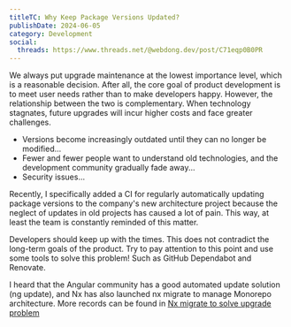 ```yaml
---
titleTC: Why Keep Package Versions Updated?
publishDate: 2024-06-05
category: Development
social:
  threads: https://www.threads.net/@webdong.dev/post/C71eqp0B0PR
---
```


We always put upgrade maintenance at the lowest importance level, which is a reasonable decision. After all, the core goal of product development is to meet user needs rather than to make developers happy. However, the relationship between the two is complementary. When technology stagnates, future upgrades will incur higher costs and face greater challenges.

- Versions become increasingly outdated until they can no longer be modified...
- Fewer and fewer people want to understand old technologies, and the development community gradually fade away...
- Security issues...

Recently, I specifically added a CI for regularly automatically updating package versions to the company's new architecture project because the neglect of updates in old projects has caused a lot of pain. This way, at least the team is constantly reminded of this matter.

Developers should keep up with the times. This does not contradict the long-term goals of the product. Try to pay attention to this point and use some tools to solve this problem! Such as GitHub Dependabot and Renovate.

I heard that the Angular community has a good automated update solution (ng update), and Nx has also launched nx migrate to manage Monorepo architecture. More records can be found in [Nx migrate to solve upgrade problem](https://www.webdong.dev/post/nx-migrate-to-solve-upgrade-problem/)
